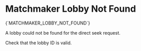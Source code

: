 # Matchmaker Lobby Not Found

<Summary>{`MATCHMAKER_LOBBY_NOT_FOUND`}</Summary>

A lobby could not be found for the direct seek request.

Check that the lobby ID is valid.
